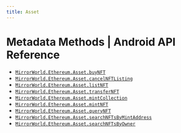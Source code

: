 ```yaml
---
title: Asset
---
```


# Metadata Methods | Android API Reference

- [`MirrorWorld.Ethereum.Asset.buyNFT`](/api-reference/android/evm/asset/buyNFT)
- [`MirrorWorld.Ethereum.Asset.cancelNFTListing`](/api-reference/android/evm/asset/cancelNFTListing)
- [`MirrorWorld.Ethereum.Asset.listNFT`](/api-reference/android/evm/asset/listNFT)
- [`MirrorWorld.Ethereum.Asset.transferNFT`](/api-reference/android/evm/asset/transferNFT)
- [`MirrorWorld.Ethereum.Asset.mintCollection`](/api-reference/android/evm/asset/mintCollection)
- [`MirrorWorld.Ethereum.Asset.mintNFT`](/api-reference/android/evm/asset/mintNFT)
- [`MirrorWorld.Ethereum.Asset.queryNFT`](/api-reference/android/evm/asset/queryNFT)
- [`MirrorWorld.Ethereum.Asset.searchNFTsByMintAddress`](/api-reference/android/evm/asset/searchNFTsByMintAddress)
- [`MirrorWorld.Ethereum.Asset.searchNFTsByOwner`](/api-reference/android/evm/asset/searchNFTsByOwner)